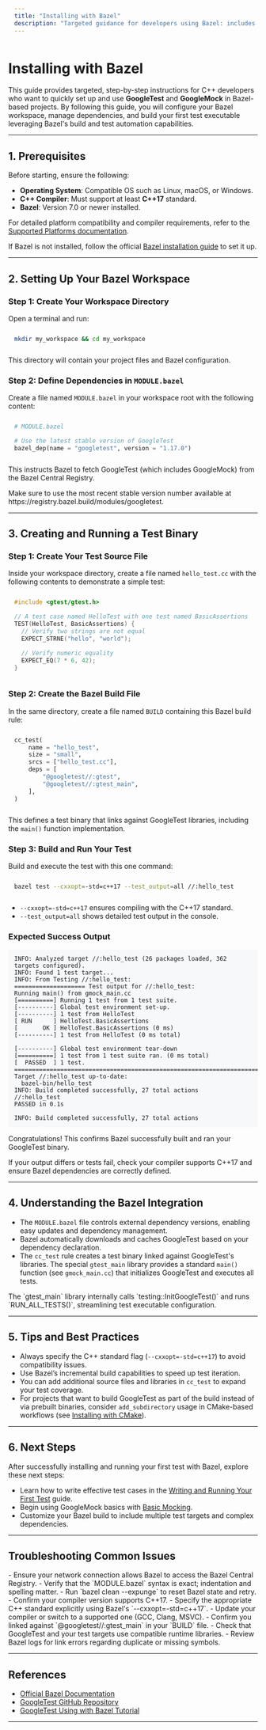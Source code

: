 ```yaml
---
title: "Installing with Bazel"
description: "Targeted guidance for developers using Bazel: includes workspace setup, dependency management, and integration details to quickly enable GoogleTest and GoogleMock in Bazel-oriented environments."
---
```


# Installing with Bazel

This guide provides targeted, step-by-step instructions for C++ developers who want to quickly set up and use **GoogleTest** and **GoogleMock** in Bazel-based projects. By following this guide, you will configure your Bazel workspace, manage dependencies, and build your first test executable leveraging Bazel's build and test automation capabilities.

---

## 1. Prerequisites

Before starting, ensure the following:

- **Operating System**: Compatible OS such as Linux, macOS, or Windows.
- **C++ Compiler**: Must support at least **C++17** standard.
- **Bazel**: Version 7.0 or newer installed.

For detailed platform compatibility and compiler requirements, refer to the [Supported Platforms documentation](/getting-started/setup-and-installation/prerequisites-system-requirements).

If Bazel is not installed, follow the official [Bazel installation guide](https://bazel.build/install) to set it up.

---

## 2. Setting Up Your Bazel Workspace

### Step 1: Create Your Workspace Directory

Open a terminal and run:

```bash
mkdir my_workspace && cd my_workspace
```

This directory will contain your project files and Bazel configuration.

### Step 2: Define Dependencies in `MODULE.bazel`

Create a file named `MODULE.bazel` in your workspace root with the following content:

```python
# MODULE.bazel

# Use the latest stable version of GoogleTest
bazel_dep(name = "googletest", version = "1.17.0")
```

This instructs Bazel to fetch GoogleTest (which includes GoogleMock) from the Bazel Central Registry.

<Note>
Make sure to use the most recent stable version number available at https://registry.bazel.build/modules/googletest.
</Note>

---

## 3. Creating and Running a Test Binary

### Step 1: Create Your Test Source File

Inside your workspace directory, create a file named `hello_test.cc` with the following contents to demonstrate a simple test:

```cpp
#include <gtest/gtest.h>

// A test case named HelloTest with one test named BasicAssertions
TEST(HelloTest, BasicAssertions) {
  // Verify two strings are not equal
  EXPECT_STRNE("hello", "world");

  // Verify numeric equality
  EXPECT_EQ(7 * 6, 42);
}
```

### Step 2: Create the Bazel Build File

In the same directory, create a file named `BUILD` containing this Bazel build rule:

```python
cc_test(
    name = "hello_test",
    size = "small",
    srcs = ["hello_test.cc"],
    deps = [
        "@googletest//:gtest",
        "@googletest//:gtest_main",
    ],
)
```

This defines a test binary that links against GoogleTest libraries, including the `main()` function implementation.

### Step 3: Build and Run Your Test

Build and execute the test with this one command:

```bash
bazel test --cxxopt=-std=c++17 --test_output=all //:hello_test
```

- `--cxxopt=-std=c++17` ensures compiling with the C++17 standard.
- `--test_output=all` shows detailed test output in the console.

### Expected Success Output

```
INFO: Analyzed target //:hello_test (26 packages loaded, 362 targets configured).
INFO: Found 1 test target...
INFO: From Testing //:hello_test:
==================== Test output for //:hello_test:
Running main() from gmock_main.cc
[==========] Running 1 test from 1 test suite.
[----------] Global test environment set-up.
[----------] 1 test from HelloTest
[ RUN      ] HelloTest.BasicAssertions
[       OK ] HelloTest.BasicAssertions (0 ms)
[----------] 1 test from HelloTest (0 ms total)

[----------] Global test environment tear-down
[==========] 1 test from 1 test suite ran. (0 ms total)
[  PASSED  ] 1 test.
================================================================================
Target //:hello_test up-to-date:
  bazel-bin/hello_test
INFO: Build completed successfully, 27 total actions
//:hello_test                                                     PASSED in 0.1s

INFO: Build completed successfully, 27 total actions
```

Congratulations! This confirms Bazel successfully built and ran your GoogleTest binary.

<Check>
If your output differs or tests fail, check your compiler supports C++17 and ensure Bazel dependencies are correctly defined.
</Check>

---

## 4. Understanding the Bazel Integration

- The `MODULE.bazel` file controls external dependency versions, enabling easy updates and dependency management.
- Bazel automatically downloads and caches GoogleTest based on your dependency declaration.
- The `cc_test` rule creates a test binary linked against GoogleTest's libraries. The special `gtest_main` library provides a standard `main()` function (see `gmock_main.cc`) that initializes GoogleTest and executes all tests.

<Info>
The `gtest_main` library internally calls `testing::InitGoogleTest()` and runs `RUN_ALL_TESTS()`, streamlining test executable configuration.
</Info>

---

## 5. Tips and Best Practices

- Always specify the C++ standard flag (`--cxxopt=-std=c++17`) to avoid compatibility issues.
- Use Bazel’s incremental build capabilities to speed up test iteration.
- You can add additional source files and libraries in `cc_test` to expand your test coverage.
- For projects that want to build GoogleTest as part of the build instead of via prebuilt binaries, consider `add_subdirectory` usage in CMake-based workflows (see [Installing with CMake](/getting-started/setup-and-installation/installing-with-cmake)).

---

## 6. Next Steps

After successfully installing and running your first test with Bazel, explore these next steps:

- Learn how to write effective test cases in the [Writing and Running Your First Test](/getting-started/configuration-and-first-use/writing-first-test) guide.
- Begin using GoogleMock basics with [Basic Mocking](/getting-started/configuration-and-first-use/using-googlemock-basics).
- Customize your Bazel build to include multiple test targets and complex dependencies.

---

## Troubleshooting Common Issues

<AccordionGroup title="Common Bazel Installation Issues">
<Accordion title="Dependency Fetching Fails">
- Ensure your network connection allows Bazel to access the Bazel Central Registry.
- Verify that the `MODULE.bazel` syntax is exact; indentation and spelling matter.
- Run `bazel clean --expunge` to reset Bazel state and retry.
</Accordion>
<Accordion title="Compiler Does Not Support C++17">
- Confirm your compiler version supports C++17.
- Specify the appropriate C++ standard explicitly using Bazel's `--cxxopt=-std=c++17`.
- Update your compiler or switch to a supported one (GCC, Clang, MSVC).
</Accordion>
<Accordion title="Tests Not Executing or Linking Errors">
- Confirm you linked against `@googletest//:gtest_main` in your `BUILD` file.
- Check that GoogleTest and your test targets use compatible runtime libraries.
- Review Bazel logs for link errors regarding duplicate or missing symbols.
</Accordion>
</AccordionGroup>

---

## References

- [Official Bazel Documentation](https://docs.bazel.build)
- [GoogleTest GitHub Repository](https://github.com/google/googletest)
- [GoogleTest Using with Bazel Tutorial](docs/quickstart-bazel.md)


---

<style>
pre { background-color: #f6f8fa; padding: 12px; border-radius: 5px; }
</style>
